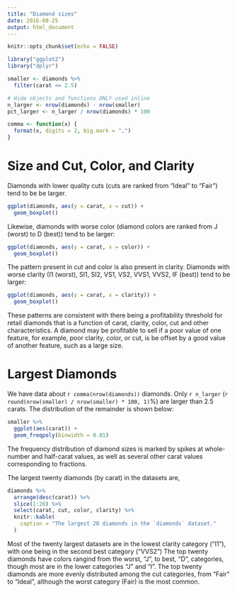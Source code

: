 ```yaml
---
title: "Diamond sizes"
date: 2016-08-25
output: html_document
---
```


```r
knitr::opts_chunk$set(echo = FALSE)
```

```r
library("ggplot2")
library("dplyr")

smaller <- diamonds %>% 
  filter(carat <= 2.5)
```

```r
# Hide objects and functions ONLY used inline
n_larger <- nrow(diamonds) - nrow(smaller)
pct_larger <- n_larger / nrow(diamonds) * 100

comma <- function(x) {
  format(x, digits = 2, big.mark = ",")
}
```

# Size and Cut, Color, and Clarity

Diamonds with lower quality cuts (cuts are ranked from "Ideal" to "Fair") tend to be be larger.
```r
ggplot(diamonds, aes(y = carat, x = cut)) +
  geom_boxplot()
```
Likewise, diamonds with worse color (diamond colors are ranked from J (worst) to D (best)) tend to be larger:
```r
ggplot(diamonds, aes(y = carat, x = color)) +
  geom_boxplot()
```
The pattern present in cut and color is also present in clarity.
Diamonds with worse clarity  (I1 (worst), SI1, SI2, VS1, VS2, VVS1, VVS2, IF (best)) tend to be larger:
```r
ggplot(diamonds, aes(y = carat, x = clarity)) +
  geom_boxplot()
```
These patterns are consistent with there being a profitability threshold for retail diamonds that is a function of carat, clarity, color, cut and other characteristics.
A diamond may be profitable to sell if a poor value of one feature, for example, poor clarity, color, or cut, is be offset by a good value of another feature, such as a large size.


# Largest Diamonds

We have data about `r comma(nrow(diamonds))` diamonds. Only 
`r n_larger` (`r round(nrow(smaller) / nrow(smaller) * 100, 1)`%) are larger than
2.5 carats. The distribution of the remainder is shown
below:

```r
smaller %>% 
  ggplot(aes(carat)) + 
  geom_freqpoly(binwidth = 0.01)
```

The frequency distribution of diamond sizes is marked by spikes at 
whole-number and half-carat values, as well as several other carat values corresponding to fractions.


The largest twenty diamonds (by carat) in the datasets are,
```r
diamonds %>%
  arrange(desc(carat)) %>%
  slice(1:20) %>%
  select(carat, cut, color, clarity) %>%
  knitr::kable(
    caption = "The largest 20 diamonds in the `diamonds` dataset."
  )
```
Most of the twenty largest datasets are in the lowest clarity category ("I1"), with one being in the second best category ("VVS2")
The top twenty diamonds have colors rangind from the worst, "J", to best, "D", categories, though most are in the lower categories "J" and "I".
The top twenty diamonds are more evenly distributed among the cut categories, from "Fair" to "Ideal", although the worst category (Fair) is the most common.

